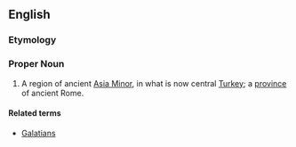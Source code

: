 ==English==
===Etymology===
===Proper Noun===
{{en-proper-noun}}
# A region of ancient [[Asia Minor]], in what is now central [[Turkey]]; a [[province]] of ancient Rome.

====Related terms====
* [[Galatians]]